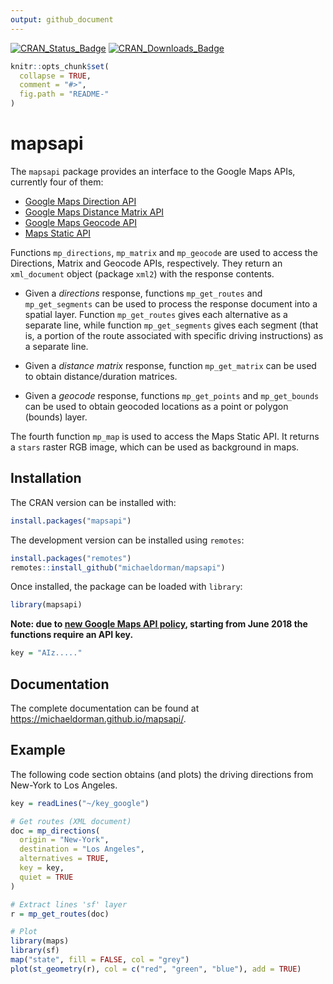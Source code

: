 ```yaml
---
output: github_document
---
```


<!-- README.md is generated from README.Rmd. Please edit that file -->

[![CRAN_Status_Badge](http://www.r-pkg.org/badges/version-ago/mapsapi)](https://cran.r-project.org/package=mapsapi)
[![CRAN_Downloads_Badge](http://cranlogs.r-pkg.org/badges/last-month/mapsapi)](https://cran.r-project.org/package=mapsapi)

```r
knitr::opts_chunk$set(
  collapse = TRUE,
  comment = "#>",
  fig.path = "README-"
)
```

# mapsapi

The `mapsapi` package provides an interface to the Google Maps APIs, currently four of them:

* <a href="https://developers.google.com/maps/documentation/directions/" target="_blank">Google Maps Direction API</a>
* <a href="https://developers.google.com/maps/documentation/distance-matrix/" target="_blank">Google Maps Distance Matrix API</a>
* <a href="https://developers.google.com/maps/documentation/geocoding/" target="_blank">Google Maps Geocode API</a>
* <a href="https://developers.google.com/maps/documentation/maps-static/" target="_blank">Maps Static API</a>

Functions `mp_directions`, `mp_matrix` and `mp_geocode` are used to access the Directions, Matrix and Geocode APIs, respectively. They return an `xml_document` object (package `xml2`) with the response contents.  

* Given a *directions* response, functions `mp_get_routes` and `mp_get_segments` can be used to process the response document into a spatial layer. Function `mp_get_routes` gives each alternative as a separate line, while function `mp_get_segments` gives each segment (that is, a portion of the route associated with specific driving instructions) as a separate line. 

* Given a *distance matrix* response, function `mp_get_matrix` can be used to obtain distance/duration matrices.

* Given a *geocode* response, functions `mp_get_points` and `mp_get_bounds` can be used to obtain geocoded locations as a point or polygon (bounds) layer. 

The fourth function `mp_map` is used to access the Maps Static API. It returns a `stars` raster RGB image, which can be used as background in maps.

## Installation

The CRAN version can be installed with:

```r
install.packages("mapsapi")
```

The development version can be installed using `remotes`:

```r
install.packages("remotes")
remotes::install_github("michaeldorman/mapsapi")
```

Once installed, the package can be loaded with `library`:

```r
library(mapsapi)
```

**Note: due to [new Google Maps API policy](https://developers.google.com/maps/billing/important-updates), starting from June 2018 the functions require an API key.**

```r
key = "AIz....."
```

## Documentation

The complete documentation can be found at [https://michaeldorman.github.io/mapsapi/](https://michaeldorman.github.io/mapsapi/).

## Example

The following code section obtains (and plots) the driving directions from New-York to Los Angeles. 

```r
key = readLines("~/key_google")
```

```r
# Get routes (XML document)
doc = mp_directions(
  origin = "New-York",
  destination = "Los Angeles",
  alternatives = TRUE,
  key = key, 
  quiet = TRUE
)

# Extract lines 'sf' layer
r = mp_get_routes(doc)

# Plot
library(maps)
library(sf)
map("state", fill = FALSE, col = "grey")
plot(st_geometry(r), col = c("red", "green", "blue"), add = TRUE)
```
